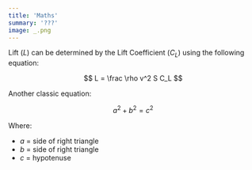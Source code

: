 ```yaml
---
title: 'Maths'
summary: '???'
image: _.png
---
```


Lift ($L$) can be determined by the Lift Coefficient ($C_L$) using the following equation:

$$
L = \frac \rho v^2 S C_L
$$

Another classic equation:

$$
a^2 + b^2 = c^2
$$

Where:

-   $a$ = side of right triangle
-   $b$ = side of right triangle
-   $c$ = hypotenuse
